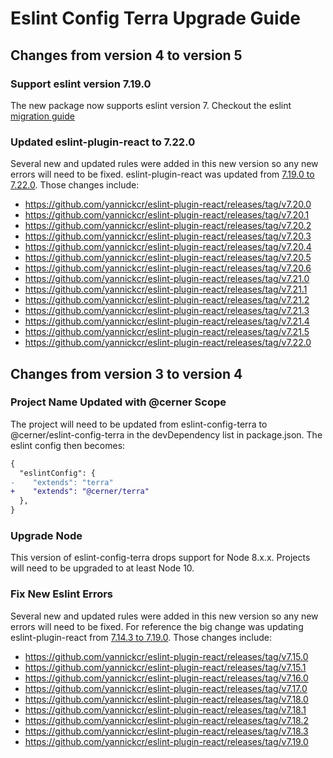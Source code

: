 
<Badge />

# Eslint Config Terra Upgrade Guide

## Changes from version 4 to version 5

### Support eslint version 7.19.0

The new package now supports eslint version 7. Checkout the eslint [migration guide](https://eslint.org/docs/user-guide/migrating-to-7.0.0)

### Updated eslint-plugin-react to 7.22.0

Several new and updated rules were added in this new version so any new errors will need to be fixed. eslint-plugin-react was updated from [7.19.0 to 7.22.0](https://github.com/yannickcr/eslint-plugin-react/compare/v7.19.0...v7.22.0). Those changes include:
* https://github.com/yannickcr/eslint-plugin-react/releases/tag/v7.20.0
* https://github.com/yannickcr/eslint-plugin-react/releases/tag/v7.20.1
* https://github.com/yannickcr/eslint-plugin-react/releases/tag/v7.20.2
* https://github.com/yannickcr/eslint-plugin-react/releases/tag/v7.20.3
* https://github.com/yannickcr/eslint-plugin-react/releases/tag/v7.20.4
* https://github.com/yannickcr/eslint-plugin-react/releases/tag/v7.20.5
* https://github.com/yannickcr/eslint-plugin-react/releases/tag/v7.20.6
* https://github.com/yannickcr/eslint-plugin-react/releases/tag/v7.21.0
* https://github.com/yannickcr/eslint-plugin-react/releases/tag/v7.21.1
* https://github.com/yannickcr/eslint-plugin-react/releases/tag/v7.21.2
* https://github.com/yannickcr/eslint-plugin-react/releases/tag/v7.21.3
* https://github.com/yannickcr/eslint-plugin-react/releases/tag/v7.21.4
* https://github.com/yannickcr/eslint-plugin-react/releases/tag/v7.21.5
* https://github.com/yannickcr/eslint-plugin-react/releases/tag/v7.22.0

## Changes from version 3 to version 4

### Project Name Updated with @cerner Scope

The project will need to be updated from eslint-config-terra to @cerner/eslint-config-terra in the devDependency list in package.json. The eslint config then becomes:

```diff
{
  "eslintConfig": {
-    "extends": "terra"
+    "extends": "@cerner/terra"
  },
}
```

### Upgrade Node

This version of eslint-config-terra drops support for Node 8.x.x. Projects will need to be upgraded to at least Node 10.

### Fix New Eslint Errors

Several new and updated rules were added in this new version so any new errors will need to be fixed. For reference the big change was updating eslint-plugin-react from [7.14.3 to 7.19.0](https://github.com/yannickcr/eslint-plugin-react/compare/v7.14.3...v7.19.0). Those changes include:
* https://github.com/yannickcr/eslint-plugin-react/releases/tag/v7.15.0
* https://github.com/yannickcr/eslint-plugin-react/releases/tag/v7.15.1
* https://github.com/yannickcr/eslint-plugin-react/releases/tag/v7.16.0
* https://github.com/yannickcr/eslint-plugin-react/releases/tag/v7.17.0
* https://github.com/yannickcr/eslint-plugin-react/releases/tag/v7.18.0
* https://github.com/yannickcr/eslint-plugin-react/releases/tag/v7.18.1
* https://github.com/yannickcr/eslint-plugin-react/releases/tag/v7.18.2
* https://github.com/yannickcr/eslint-plugin-react/releases/tag/v7.18.3
* https://github.com/yannickcr/eslint-plugin-react/releases/tag/v7.19.0
